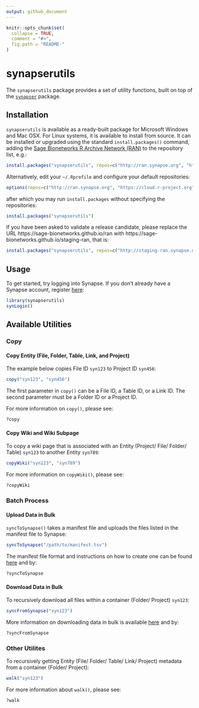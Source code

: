 ```yaml
---
output: github_document
---
```


<!-- README.md is generated from README.Rmd. Please modify README.Rmd and run `pkgdown::build_site()` to update README.md -->

```r
knitr::opts_chunk$set(
  collapse = TRUE,
  comment = "#>",
  fig.path = "README-"
)
```

# synapserutils

The `synapserutils` package provides a set of utility functions, built on top of the [`synapser`](http://sage-bionetworks.github.io/synapser/) package.

## Installation

`synapserutils` is available as a ready-built package for Microsoft Windows and Mac OSX. For Linux systems, it is available to install from source. It can be installed or upgraded using the standard `install.packages()` command, adding the [Sage Bionetworks R Archive Network (RAN)](http://ran.synapse.org) to the repository list, e.g.:

```r
install.packages("synapserutils", repos=c("http://ran.synapse.org", "https://cloud.r-project.org"))
```
Alternatively, edit your `~/.Rprofile` and configure your default repositories:
```r
options(repos=c("http://ran.synapse.org", "https://cloud.r-project.org"))
```
after which you may run `install.packages` without specifying the repositories:
```r
install.packages("synapserutils")
```

If you have been asked to validate a release candidate, please replace the URL https://sage-bionetworks.github.io/ran with https://sage-bionetworks.github.io/staging-ran, that is:

```r
install.packages("synapserutils", repos=c("http://staging-ran.synapse.org", "https://cloud.r-project.org"))
```

## Usage

To get started, try logging into Synapse. If you don't already have a Synapse account, register [here](https://www.synapse.org/register):

```r
library(synapserutils)
synLogin()
```

## Available Utilities

### Copy

#### Copy Entity (File, Folder, Table, Link, and Project)

The example below copies File ID `syn123` to Project ID `syn456`:
```r
copy("syn123", "syn456")
```

The first parameter in `copy()` can be a File ID, a Table ID, or a Link ID. The second parameter must be a Folder ID or a Project ID.

For more information on `copy()`, please see:
```r
?copy
```

#### Copy Wiki and Wiki Subpage

To copy a wiki page that is associated with an Entity (Project/ File/ Folder/ Table) `syn123` to another Entity `syn789`:
```r
copyWiki("syn123", "syn789")
```

For more information on `copyWiki()`, please see:
```r
?copyWiki
```

### Batch Process

#### Upload Data in Bulk

`syncToSynapse()` takes a manifest file and uploads the files listed in the manifest file to Synapse:
```r
syncToSynapse("/path/to/manifest.tsv")
```

The manifest file format and instructions on how to create one can be found [here](http://docs.synapse.org/articles/uploading_in_bulk.html#creating-a-manifest) and by:
```r
?syncToSynapse
```

#### Download Data in Bulk

To recursively download all files within a container (Folder/ Project) `syn123`:
```r
syncFromSynapse("syn123")
```

More information on downloading data in bulk is available [here](http://docs.synapse.org/articles/uploading_in_bulk.html#downloading-data-in-bulk) and by:
```r
?syncFromSynapse
```

### Other Utilites

To recursively getting Entity (File/ Folder/ Table/ Link/ Project) metadata from a container (Folder/ Project):
```r
walk("syn123")
```

For more information about `walk()`, please see:
```r
?walk
```

